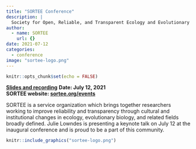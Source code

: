```yaml
---
title: "SORTEE Conference"
description: |
  Society for Open, Reliable, and Transparent Ecology and Evolutionary biology (SORTEE) Conference keynote by Julie Lowndes. 
author:
  - name: SORTEE
    url: {}
date: 2021-07-12
categories:
  - conference
image: "sortee-logo.png"
---
```



```r
knitr::opts_chunk$set(echo = FALSE)
```

**[Slides and recording](https://osf.io/47req/)**
**Date: July 12, 2021**\
**SORTEE website: [sortee.org/events](https://www.sortee.org/events/)**  

SORTEE is a service organization which brings together researchers working to improve reliability and transparency through cultural and institutional changes in ecology, evolutionary biology, and related fields broadly defined. Julie Lowndes is presenting a keynote talk on July 12 at the inaugural conference and is proud to be a part of this community.

```r
knitr::include_graphics("sortee-logo.png")  
```

